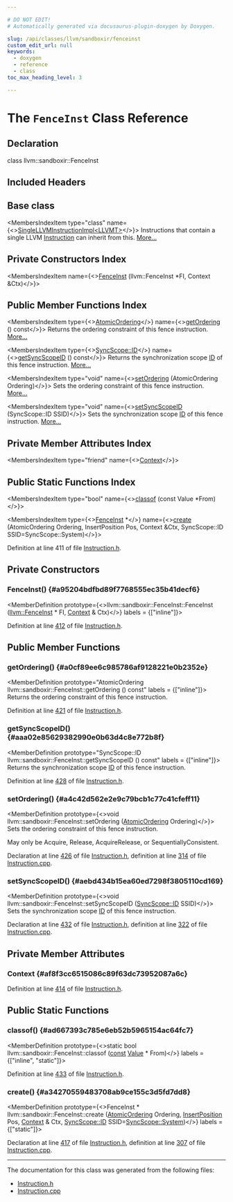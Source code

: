 ```yaml
---

# DO NOT EDIT!
# Automatically generated via docusaurus-plugin-doxygen by Doxygen.

slug: /api/classes/llvm/sandboxir/fenceinst
custom_edit_url: null
keywords:
  - doxygen
  - reference
  - class
toc_max_heading_level: 3

---
```





# The `FenceInst` Class Reference

<DoxygenPage pluginConfig={pluginConfig}>



## Declaration

<CodeBlock>class llvm::sandboxir::FenceInst</CodeBlock>

## Included Headers

<IncludesList>
<IncludesListItem
  filePath="llvm/SandboxIR/Instruction.h"
  permalink="/docs/api/files/include/include/llvm/include/llvm/sandboxir/instruction-h"
  isLocal="true" />
</IncludesList>

## Base class

<MembersIndex>

<MembersIndexItem
  type="class"
  name={<><a href="/docs/api/classes/llvm/sandboxir/singlellvminstructionimpl">SingleLLVMInstructionImpl&lt;LLVMT&gt;</a></>}>
Instructions that contain a single LLVM <a href="/docs/api/classes/llvm/sandboxir/instruction">Instruction</a> can inherit from this. <a href="/docs/api/classes/llvm/sandboxir/singlellvminstructionimpl/#details">More...</a>
</MembersIndexItem>

</MembersIndex>

## Private Constructors Index

<MembersIndex>

<MembersIndexItem
  name={<><a href="#a95204bdfbd89f7768555ec35b41decf6">FenceInst</a> (llvm::FenceInst &#42;FI, Context &amp;Ctx)</>}>
</MembersIndexItem>

</MembersIndex>

## Public Member Functions Index

<MembersIndex>

<MembersIndexItem
  type={<><a href="/docs/api/namespaces/llvm/#a9bccbe67aaab722783ca4e7c504aaaa7">AtomicOrdering</a></>}
  name={<><a href="#a0cf89ee6c985786af9128221e0b2352e">getOrdering</a> () const</>}>
Returns the ordering constraint of this fence instruction. <a href="#a0cf89ee6c985786af9128221e0b2352e">More...</a>
</MembersIndexItem>

<MembersIndexItem
  type={<><a href="/docs/api/namespaces/llvm/syncscope/#a80741d3f96133391b683effd8e5b77f0">SyncScope::ID</a></>}
  name={<><a href="#aaa02e85629382990e0b63d4c8e772b8f">getSyncScopeID</a> () const</>}>
Returns the synchronization scope <a href="/docs/api/namespaces/llvm/callingconv/#abdf8cf606905c10634e831390981b0ed">ID</a> of this fence instruction. <a href="#aaa02e85629382990e0b63d4c8e772b8f">More...</a>
</MembersIndexItem>

<MembersIndexItem
  type="void"
  name={<><a href="#a4c42d562e2e9c79bcb1c77c41cfeff11">setOrdering</a> (AtomicOrdering Ordering)</>}>
Sets the ordering constraint of this fence instruction. <a href="#a4c42d562e2e9c79bcb1c77c41cfeff11">More...</a>
</MembersIndexItem>

<MembersIndexItem
  type="void"
  name={<><a href="#aebd434b15ea60ed7298f3805110cd169">setSyncScopeID</a> (SyncScope::ID SSID)</>}>
Sets the synchronization scope <a href="/docs/api/namespaces/llvm/callingconv/#abdf8cf606905c10634e831390981b0ed">ID</a> of this fence instruction. <a href="#aebd434b15ea60ed7298f3805110cd169">More...</a>
</MembersIndexItem>

</MembersIndex>

## Private Member Attributes Index

<MembersIndex>

<MembersIndexItem
  type="friend"
  name={<><a href="#af8f3cc6515086c89f63dc73952087a6c">Context</a></>}>
</MembersIndexItem>

</MembersIndex>

## Public Static Functions Index

<MembersIndex>

<MembersIndexItem
  type="bool"
  name={<><a href="#ad667393c785e6eb52b5965154ac64fc7">classof</a> (const Value &#42;From)</>}>
</MembersIndexItem>

<MembersIndexItem
  type={<><a href="/docs/api/classes/llvm/sandboxir/fenceinst">FenceInst</a> &#42;</>}
  name={<><a href="#a34270559483708ab9ce155c3d5fd7dd8">create</a> (AtomicOrdering Ordering, InsertPosition Pos, Context &amp;Ctx, SyncScope::ID SSID=SyncScope::System)</>}>
</MembersIndexItem>

</MembersIndex>


Definition at line 411 of file <a href="/docs/api/files/include/include/llvm/include/llvm/sandboxir/instruction-h">Instruction.h</a>.

<SectionDefinition>

## Private Constructors

### FenceInst() {#a95204bdfbd89f7768555ec35b41decf6}

<MemberDefinition
  prototype={<>llvm::sandboxir::FenceInst::FenceInst (<a href="/docs/api/classes/llvm/fenceinst">llvm::FenceInst</a> &#42; FI, <a href="/docs/api/classes/llvm/sandboxir/context">Context</a> &amp; Ctx)</>}
  labels = {["inline"]}>

Definition at line <a href="/docs/api/files/include/include/llvm/include/llvm/sandboxir/instruction-h/#l00412">412</a> of file <a href="/docs/api/files/include/include/llvm/include/llvm/sandboxir/instruction-h">Instruction.h</a>.
</MemberDefinition>

</SectionDefinition>

<SectionDefinition>

## Public Member Functions

### getOrdering() {#a0cf89ee6c985786af9128221e0b2352e}

<MemberDefinition
  prototype="AtomicOrdering llvm::sandboxir::FenceInst::getOrdering () const"
  labels = {["inline"]}>
Returns the ordering constraint of this fence instruction.

Definition at line <a href="/docs/api/files/include/include/llvm/include/llvm/sandboxir/instruction-h/#l00421">421</a> of file <a href="/docs/api/files/include/include/llvm/include/llvm/sandboxir/instruction-h">Instruction.h</a>.
</MemberDefinition>

### getSyncScopeID() {#aaa02e85629382990e0b63d4c8e772b8f}

<MemberDefinition
  prototype="SyncScope::ID llvm::sandboxir::FenceInst::getSyncScopeID () const"
  labels = {["inline"]}>
Returns the synchronization scope <a href="/docs/api/namespaces/llvm/callingconv/#abdf8cf606905c10634e831390981b0ed">ID</a> of this fence instruction.

Definition at line <a href="/docs/api/files/include/include/llvm/include/llvm/sandboxir/instruction-h/#l00428">428</a> of file <a href="/docs/api/files/include/include/llvm/include/llvm/sandboxir/instruction-h">Instruction.h</a>.
</MemberDefinition>

### setOrdering() {#a4c42d562e2e9c79bcb1c77c41cfeff11}

<MemberDefinition
  prototype={<>void llvm::sandboxir::FenceInst::setOrdering (<a href="/docs/api/namespaces/llvm/#a9bccbe67aaab722783ca4e7c504aaaa7">AtomicOrdering</a> Ordering)</>}>
Sets the ordering constraint of this fence instruction.

May only be Acquire, Release, AcquireRelease, or SequentiallyConsistent.

Declaration at line <a href="/docs/api/files/include/include/llvm/include/llvm/sandboxir/instruction-h/#l00426">426</a> of file <a href="/docs/api/files/include/include/llvm/include/llvm/sandboxir/instruction-h">Instruction.h</a>, definition at line <a href="/docs/api/files/lib/lib/sandboxir/instruction-cpp/#l00314">314</a> of file <a href="/docs/api/files/lib/lib/sandboxir/instruction-cpp">Instruction.cpp</a>.
</MemberDefinition>

### setSyncScopeID() {#aebd434b15ea60ed7298f3805110cd169}

<MemberDefinition
  prototype={<>void llvm::sandboxir::FenceInst::setSyncScopeID (<a href="/docs/api/namespaces/llvm/syncscope/#a80741d3f96133391b683effd8e5b77f0">SyncScope::ID</a> SSID)</>}>
Sets the synchronization scope <a href="/docs/api/namespaces/llvm/callingconv/#abdf8cf606905c10634e831390981b0ed">ID</a> of this fence instruction.

Declaration at line <a href="/docs/api/files/include/include/llvm/include/llvm/sandboxir/instruction-h/#l00432">432</a> of file <a href="/docs/api/files/include/include/llvm/include/llvm/sandboxir/instruction-h">Instruction.h</a>, definition at line <a href="/docs/api/files/lib/lib/sandboxir/instruction-cpp/#l00322">322</a> of file <a href="/docs/api/files/lib/lib/sandboxir/instruction-cpp">Instruction.cpp</a>.
</MemberDefinition>

</SectionDefinition>

<SectionDefinition>

## Private Member Attributes

### Context {#af8f3cc6515086c89f63dc73952087a6c}

<MemberDefinition
  prototype="friend llvm::sandboxir::FenceInst::Context">

Definition at line <a href="/docs/api/files/include/include/llvm/include/llvm/sandboxir/instruction-h/#l00414">414</a> of file <a href="/docs/api/files/include/include/llvm/include/llvm/sandboxir/instruction-h">Instruction.h</a>.
</MemberDefinition>

</SectionDefinition>

<SectionDefinition>

## Public Static Functions

### classof() {#ad667393c785e6eb52b5965154ac64fc7}

<MemberDefinition
  prototype={<>static bool llvm::sandboxir::FenceInst::classof (<a href="/docs/api/files/lib/lib/target/lib/target/aarch64/aarch64promoteconstant-cpp/#a90f8350fecae261c25be85d38b451bff">const</a> <a href="/docs/api/classes/llvm/sandboxir/value">Value</a> &#42; From)</>}
  labels = {["inline", "static"]}>

Definition at line <a href="/docs/api/files/include/include/llvm/include/llvm/sandboxir/instruction-h/#l00433">433</a> of file <a href="/docs/api/files/include/include/llvm/include/llvm/sandboxir/instruction-h">Instruction.h</a>.
</MemberDefinition>

### create() {#a34270559483708ab9ce155c3d5fd7dd8}

<MemberDefinition
  prototype={<>FenceInst &#42; llvm::sandboxir::FenceInst::create (<a href="/docs/api/namespaces/llvm/#a9bccbe67aaab722783ca4e7c504aaaa7">AtomicOrdering</a> Ordering, <a href="/docs/api/classes/llvm/sandboxir/insertposition">InsertPosition</a> Pos, <a href="/docs/api/classes/llvm/sandboxir/context">Context</a> &amp; Ctx, <a href="/docs/api/namespaces/llvm/syncscope/#a80741d3f96133391b683effd8e5b77f0">SyncScope::ID</a> SSID=<a href="/docs/api/namespaces/llvm/syncscope/#a15caddcf5c9b41f2f15c2ec363589f6caf9706a2e196638078e8323bfd9ba17de">SyncScope::System</a>)</>}
  labels = {["static"]}>

Declaration at line <a href="/docs/api/files/include/include/llvm/include/llvm/sandboxir/instruction-h/#l00417">417</a> of file <a href="/docs/api/files/include/include/llvm/include/llvm/sandboxir/instruction-h">Instruction.h</a>, definition at line <a href="/docs/api/files/lib/lib/sandboxir/instruction-cpp/#l00307">307</a> of file <a href="/docs/api/files/lib/lib/sandboxir/instruction-cpp">Instruction.cpp</a>.
</MemberDefinition>

</SectionDefinition>

<hr/>

The documentation for this class was generated from the following files:

<ul>
<li><a href="/docs/api/files/include/include/llvm/include/llvm/sandboxir/instruction-h">Instruction.h</a></li>
<li><a href="/docs/api/files/lib/lib/sandboxir/instruction-cpp">Instruction.cpp</a></li>
</ul>

</DoxygenPage>
